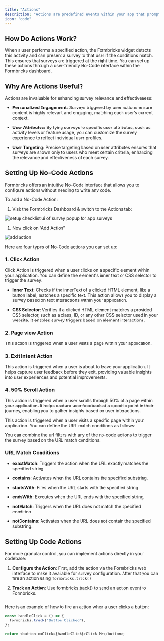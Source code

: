 ```yaml
---
title: "Actions"
description: "Actions are predefined events within your app that prompt Formbricks to display a survey when triggered. These are detected by the Formbricks widget, which then presents the appropriate survey based on your predefined settings."
icon: "code"
---
```


## **How Do Actions Work?**



When a user performs a specified action, the Formbricks widget detects this activity and can present a survey to that user if the conditions match. This ensures that surveys are triggered at the right time. You can set up these actions through a user-friendly No-Code interface within the Formbricks dashboard.

## **Why Are Actions Useful?**

Actions are invaluable for enhancing survey relevance and effectiveness:

* **Personalized Engagement**: Surveys triggered by user actions ensure content is highly relevant and engaging, matching each user’s current context.

* **User Attributes**: By tying surveys to specific user attributes, such as activity levels or feature usage, you can customize the survey experience to reflect individual user profiles.

* **User Targeting**: Precise targeting based on user attributes ensures that surveys are shown only to users who meet certain criteria, enhancing the relevance and effectiveness of each survey.

## **Setting Up No-Code Actions**

Formbricks offers an intuitive No-Code interface that allows you to configure actions without needing to write any code.

To add a No-Code Action:

1. Visit the Formbricks Dashboard & switch to the Actions tab:

![setup checklist ui of survey popup for app surveys](/images/xm-and-surveys/surveys/website-app-surveys/actions/i1.webp)

1. Now click on “Add Action”

![add action](/images/xm-and-surveys/surveys/website-app-surveys/actions/i2.webp)

Here are four types of No-Code actions you can set up:

### **1. Click Action**

Click Action is triggered when a user clicks on a specific element within your application. You can define the element's inner text or CSS selector to trigger the survey.

* **Inner Text**: Checks if the innerText of a clicked HTML element, like a button label, matches a specific text. This action allows you to display a survey based on text interactions within your application.

* **CSS Selector**: Verifies if a clicked HTML element matches a provided CSS selector, such as a class, ID, or any other CSS selector used in your website. It enables survey triggers based on element interactions.

### **2. Page view Action**

This action is triggered when a user visits a page within your application.

### **3. Exit Intent Action**

This action is triggered when a user is about to leave your application. It helps capture user feedback before they exit, providing valuable insights into user experiences and potential improvements.

### **4. 50% Scroll Action**

This action is triggered when a user scrolls through 50% of a page within your application. It helps capture user feedback at a specific point in their journey, enabling you to gather insights based on user interactions.

This action is triggered when a user visits a specific page within your application. You can define the URL match conditions as follows:

You can combine the url filters with any of the no-code actions to trigger the survey based on the URL match conditions.

### **URL Match Conditions**

* **exactMatch**: Triggers the action when the URL exactly matches the specified string.

* **contains**: Activates when the URL contains the specified substring.

* **startsWith**: Fires when the URL starts with the specified string.

* **endsWith**: Executes when the URL ends with the specified string.

* **notMatch**: Triggers when the URL does not match the specified condition.

* **notContains**: Activates when the URL does not contain the specified substring.

## **Setting Up Code Actions**

For more granular control, you can implement actions directly in your codebase:

1. **Configure the Action**: First, add the action via the Formbricks web interface to make it available for survey configuration.
   After that you can fire an action using `formbricks.track()`

2. **Track an Action**: Use formbricks.track() to send an action event to Formbricks.

```javascript Track an action formbricks.track("Action Name");
```

Here is an example of how to fire an action when a user clicks a button:

```javascript Track Button Click
const handleClick = () => {
  formbricks.track("Button Clicked");
};

return <button onClick={handleClick}>Click Me</button>;
```